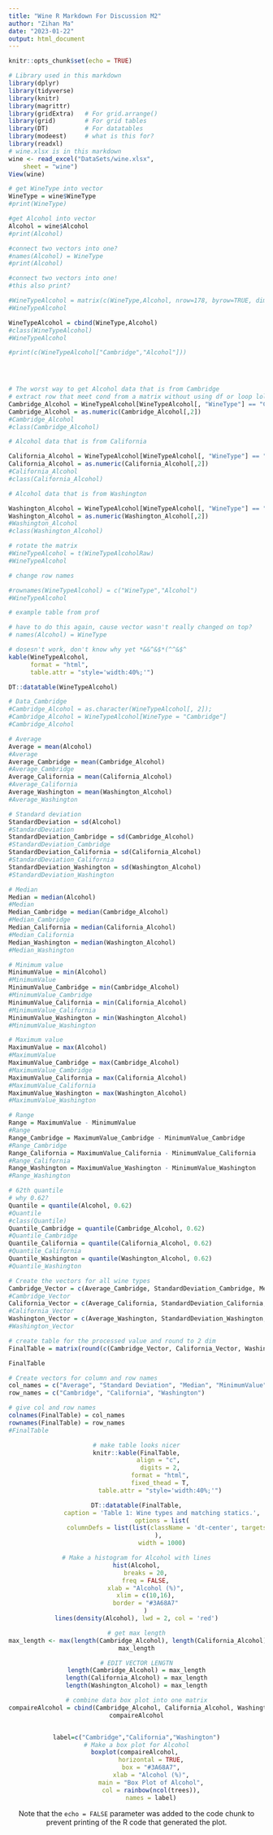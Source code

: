 ---
title: "Wine R Markdown For Discussion M2"
author: "Zihan Ma"
date: "2023-01-22"
output: html_document
---

```{r setup, include=FALSE}
knitr::opts_chunk$set(echo = TRUE)
```

```{r libraryData, message=FALSE}
# Library used in this markdown
library(dplyr)
library(tidyverse)
library(knitr)
library(magrittr)
library(gridExtra)   # For grid.arrange()
library(grid)        # For grid tables
library(DT)          # For datatables
library(modeest)     # what is this for?
library(readxl)
# wine.xlsx is in this markdown
wine <- read_excel("DataSets/wine.xlsx", 
    sheet = "wine")
View(wine)

```

```{r}
# get WineType into vector
WineType = wine$WineType
#print(WineType)
```

```{r}
#get Alcohol into vector
Alcohol = wine$Alcohol
#print(Alcohol)
```

```{r}
#connect two vectors into one?
#names(Alcohol) = WineType
#print(Alcohol)
```

```{r}
#connect two vectors into one!
#this also print?

#WineTypeAlcohol = matrix(c(WineType,Alcohol, nrow=178, byrow=TRUE, dimnames = list(c("Y","Z"), c())))
#WineTypeAlcohol

WineTypeAlcohol = cbind(WineType,Alcohol)
#class(WineTypeAlcohol)
#WineTypeAlcohol

#print(c(WineTypeAlcohol["Cambridge","Alcohol"]))


 

```
```{r}
# The worst way to get Alcohol data that is from Cambridge
# extract row that meet cond from a matrix without using df or loop lol
Cambridge_Alcohol = WineTypeAlcohol[WineTypeAlcohol[, "WineType"] == "Cambridge",]
Cambridge_Alcohol = as.numeric(Cambridge_Alcohol[,2])
#Cambridge_Alcohol
#class(Cambridge_Alcohol)

```
```{r}
# Alcohol data that is from California

California_Alcohol = WineTypeAlcohol[WineTypeAlcohol[, "WineType"] == "California",]
California_Alcohol = as.numeric(California_Alcohol[,2])
#California_Alcohol
#class(California_Alcohol)

```
```{r}
# Alcohol data that is from Washington

Washington_Alcohol = WineTypeAlcohol[WineTypeAlcohol[, "WineType"] == "Washington",]
Washington_Alcohol = as.numeric(Washington_Alcohol[,2])
#Washington_Alcohol
#class(Washington_Alcohol)

```
```{r}

# rotate the matrix
#WineTypeAlcohol = t(WineTypeAlcoholRaw)
#WineTypeAlcohol

```

```{r}
# change row names

#rownames(WineTypeAlcohol) = c("WineType","Alcohol")
#WineTypeAlcohol

```

```{r}
# example table from prof

# have to do this again, cause vector wasn't really changed on top?
# names(Alcohol) = WineType

# dosesn't work, don't know why yet *&&^&$*(^^&$^
kable(WineTypeAlcohol, 
      format = "html",
      table.attr = "style='width:40%;'")

DT::datatable(WineTypeAlcohol)


```

```{r}
# Data_Cambridge
#Cambridge_Alcohol = as.character(WineTypeAlcohol[, 2]);
#Cambridge_Alcohol = WineTypeAlcohol[WineType = "Cambridge"]
#Cambridge_Alcohol
```

```{r}
# Average
Average = mean(Alcohol)
#Average
Average_Cambridge = mean(Cambridge_Alcohol)
#Average_Cambridge
Average_California = mean(California_Alcohol)
#Average_California
Average_Washington = mean(Washington_Alcohol)
#Average_Washington
```

```{r}
# Standard deviation
StandardDeviation = sd(Alcohol)
#StandardDeviation
StandardDeviation_Cambridge = sd(Cambridge_Alcohol)
#StandardDeviation_Cambridge
StandardDeviation_California = sd(California_Alcohol)
#StandardDeviation_California
StandardDeviation_Washington = sd(Washington_Alcohol)
#StandardDeviation_Washington
```

```{r}
# Median
Median = median(Alcohol)
#Median
Median_Cambridge = median(Cambridge_Alcohol)
#Median_Cambridge
Median_California = median(California_Alcohol)
#Median_California
Median_Washington = median(Washington_Alcohol)
#Median_Washington
```

```{r}
# Minimum value
MinimumValue = min(Alcohol)
#MinimumValue
MinimumValue_Cambridge = min(Cambridge_Alcohol)
#MinimumValue_Cambridge
MinimumValue_California = min(California_Alcohol)
#MinimumValue_California
MinimumValue_Washington = min(Washington_Alcohol)
#MinimumValue_Washington
```

```{r}
# Maximum value
MaximumValue = max(Alcohol)
#MaximumValue
MaximumValue_Cambridge = max(Cambridge_Alcohol)
#MaximumValue_Cambridge
MaximumValue_California = max(California_Alcohol)
#MaximumValue_California
MaximumValue_Washington = max(Washington_Alcohol)
#MaximumValue_Washington
```

```{r}
# Range
Range = MaximumValue - MinimumValue
#Range
Range_Cambridge = MaximumValue_Cambridge - MinimumValue_Cambridge
#Range_Cambridge
Range_California = MaximumValue_California - MinimumValue_California
#Range_California
Range_Washington = MaximumValue_Washington - MinimumValue_Washington
#Range_Washington
```

```{r}
# 62th quantile
# why 0.62?
Quantile = quantile(Alcohol, 0.62)
#Quantile
#class(Quantile)
Quantile_Cambridge = quantile(Cambridge_Alcohol, 0.62)
#Quantile_Cambridge
Quantile_California = quantile(California_Alcohol, 0.62)
#Quantile_California
Quantile_Washington = quantile(Washington_Alcohol, 0.62)
#Quantile_Washington
```

```{r}
# Create the vectors for all wine types
Cambridge_Vector = c(Average_Cambridge, StandardDeviation_Cambridge, Median_Cambridge, MinimumValue_Cambridge, MaximumValue_Cambridge, Range_Cambridge, Quantile_Cambridge)
#Cambridge_Vector
California_Vector = c(Average_California, StandardDeviation_California, Median_California, MinimumValue_California, MaximumValue_California, Range_California, Quantile_California)
#California_Vector
Washington_Vector = c(Average_Washington, StandardDeviation_Washington, Median_Washington, MinimumValue_Washington, MaximumValue_Washington, Range_Washington, Quantile_Washington)
#Washington_Vector

```

```{r}
# create table for the processed value and round to 2 dim
FinalTable = matrix(round(c(Cambridge_Vector, California_Vector, Washington_Vector), 2), nrow = 3, byrow = TRUE)

FinalTable
```

```{r}
# Create vectors for column and row names
col_names = c("Average", "Standard Deviation", "Median", "MinimumValue", "MaximumValue", "Range", "Quantile")
row_names = c("Cambridge", "California", "Washington")
```
```{r}
# give col and row names
colnames(FinalTable) = col_names
rownames(FinalTable) = row_names
#FinalTable
```

<div align="center">
```{r}
# make table looks nicer
knitr::kable(FinalTable,
             align = "c", 
             digits = 2,
             format = "html",
             fixed_thead = T,
             table.attr = "style='width:40%;'")

DT::datatable(FinalTable,
              caption = 'Table 1: Wine types and matching statics.',
              options = list(
                columnDefs = list(list(className = 'dt-center', targets = "_all"))
            ),
              width = 1000)

```

```{r}
# Make a histogram for Alcohol with lines
hist(Alcohol,
     breaks = 20,
     freq = FALSE,
     xlab = "Alcohol (%)",
     xlim = c(10,16),
     border = "#3A68A7"
     )
lines(density(Alcohol), lwd = 2, col = 'red')

```
```{r}
# get max length
max_length <- max(length(Cambridge_Alcohol), length(California_Alcohol), length(Washington_Alcohol))
max_length

# EDIT VECTOR LENGTN
length(Cambridge_Alcohol) = max_length
length(California_Alcohol) = max_length
length(Washington_Alcohol) = max_length

# combine data box plot into one matrix
compaireAlcohol = cbind(Cambridge_Alcohol, California_Alcohol, Washington_Alcohol)
compaireAlcohol



```


```{r}
label=c("Cambridge","California","Washington")
# Make a box plot for Alcohol
boxplot(compaireAlcohol, 
        horizontal = TRUE,
        box = "#3A68A7",
        xlab = "Alcohol (%)",
        main = "Box Plot of Alcohol",
        col = rainbow(ncol(trees)),
        names = label)

```











Note that the `echo = FALSE` parameter was added to the code chunk to prevent printing of the R code that generated the plot.
